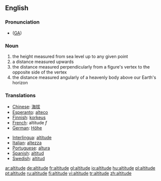==English==
===Pronunciation===
*{{IPA|/ˈæltəˌtud/}} ([[w:General American|GA]])
===Noun===
# the height measured from sea level up to any given point
# a distance measured upwards
# the distance measured perpendicularly from a figure's vertex to the opposite side of the vertex
# the distance measured angularly of a heavenly body above our Earth's horizon

===Translations===
{{top}}
*[[Chinese]]: [[海拔]]
*[[Esperanto]]: [[alteco]]
*[[Finnish]]: [[korkeus]]
*[[French]]: altitude ''f'' 
*[[German]]: [[Höhe]]
{{mid}}
*[[Interlingua]]: [[altitude]] 
*[[Italian]]: [[altezza]] {{f}}
*[[Portuguese]]: [[altura]] 
*[[Spanish]]: [[altitud]]
*[[Swedish]]: [[altitud]] {{c}}
{{bottom}}

[[ar:altitude]]
[[de:altitude]]
[[fr:altitude]]
[[gl:altitude]]
[[io:altitude]]
[[hu:altitude]]
[[pl:altitude]]
[[pt:altitude]]
[[ru:altitude]]
[[fi:altitude]]
[[vi:altitude]]
[[tr:altitude]]
[[zh:altitude]]